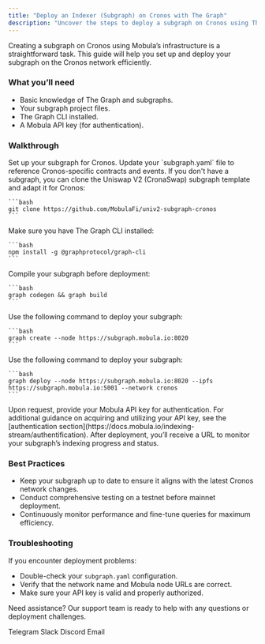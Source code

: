 ```yaml
---
title: "Deploy an Indexer (Subgraph) on Cronos with The Graph"
description: "Uncover the steps to deploy a subgraph on Cronos using The Graph for seamless blockchain data indexing and querying."
---
```


Creating a subgraph on Cronos using Mobula’s infrastructure is a straightforward task. This guide will help you set up and deploy your subgraph on the Cronos network efficiently.

### What you’ll need

- Basic knowledge of The Graph and subgraphs.
- Your subgraph project files.
- The Graph CLI installed.
- A Mobula API key (for authentication).

### Walkthrough

<Steps>
  <Step title="Prepare Your Subgraph">
    Set up your subgraph for Cronos. Update your `subgraph.yaml` file to reference Cronos-specific contracts and events. If you don't have a subgraph, you can clone the Uniswap V2 (CronaSwap) subgraph template and adapt it for Cronos:

    ```bash
    git clone https://github.com/MobulaFi/univ2-subgraph-cronos
    ```
  </Step>

  <Step title="Install Dependencies">
    Make sure you have The Graph CLI installed:

    ```bash
    npm install -g @graphprotocol/graph-cli
    ```
  </Step>

  <Step title="Build Your Subgraph">
    Compile your subgraph before deployment:

    ```bash
    graph codegen && graph build
    ```
  </Step>

  <Step title="Create the Subgraph">
    Use the following command to deploy your subgraph:

    ```bash
    graph create --node https://subgraph.mobula.io:8020
    ```
  </Step>

  <Step title="Deploy to Mobula's Cronos Node">
    Use the following command to deploy your subgraph:

    ```bash
    graph deploy --node https://subgraph.mobula.io:8020 --ipfs https://subgraph.mobula.io:5001 --network cronos
    ```
  </Step>

  <Step title="Authenticate">
    Upon request, provide your Mobula API key for authentication. For additional guidance on acquiring and utilizing your API key, see the [authentication section](https://docs.mobula.io/indexing-stream/authentification).
  </Step>

  <Step title="Monitor Deployment">
    After deployment, you’ll receive a URL to monitor your subgraph’s indexing progress and status.
  </Step>
</Steps>

### Best Practices

- Keep your subgraph up to date to ensure it aligns with the latest Cronos network changes.
- Conduct comprehensive testing on a testnet before mainnet deployment.
- Continuously monitor performance and fine-tune queries for maximum efficiency.

### Troubleshooting

If you encounter deployment problems:

- Double-check your `subgraph.yaml` configuration.
- Verify that the network name and Mobula node URLs are correct.
- Make sure your API key is valid and properly authorized.

Need assistance? Our support team is ready to help with any questions or deployment challenges.

<CardGroup>
  <Card title="Support" icon="Telegram" href="https://t.me/MobulaPartnerBot?start=Mobula_API_Support_Key">Telegram</Card>
  <Card title="Support" icon="Slack" href="https://join.slack.com/t/mobulaapi/shared_invite/zt-29zrrpjnl-I0tyD73sy7zKy8q~KLL3Ug">Slack</Card>
  <Card title="Support" icon="Discord" href="https://discord.gg/JVT7xKm3AD">Discord</Card>
  <Card title="Email Support" icon="envelope" href="mailto:contact@mobulalabs.org">Email</Card>
</CardGroup>
